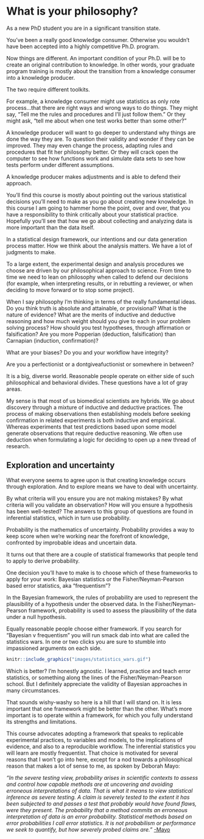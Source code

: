 # What is your philosophy? {#philos}

As a new PhD student you are in a significant transition state. 

You've been a really good knowledge consumer. Otherwise you wouldn't have been accepted into a highly competitive Ph.D. program. 

Now things are different. An important condition of your Ph.D. will be to create an original contribution to knowledge. In other words, your graduate program training is mostly about the transition from a knowledge consumer into a knowledge producer. 

The two require different toolkits.

For example, a knowledge consumer might use statistics as only rote process...that there are right ways and wrong ways to do things. They might say, "Tell me the rules and procedures and I'll just follow them." Or they might ask, "tell me about when one test works better than some other?" 

A knowledge producer will want to go deeper to understand why things are done the way they are. To question their validity and wonder if they can be improved. They may even change the process, adapting rules and procedures that fit her philosophy better. Or they will crack open the computer to see how functions work and simulate data sets to see how tests perform under different assumptions. 

A knowledge producer makes adjustments and is able to defend their approach.

You'll find this course is mostly about pointing out the various statistical decisions you'll need to make as you go about creating new knowledge. In this course I am going to hammer home the point, over and over, that you have a responsibility to think critically about your statistical practice. Hopefully you'll see that how we go about collecting and analyzing data is more important than the data itself. 

In a statistical design framework, our intentions and our data generation process matter. How we think about the analysis matters. We have a lot of judgments to make.

To a large extent, the experimental design and analysis procedures we choose are driven by our philosophical approach to science. From time to time we need to lean on philosophy when called to defend our decisions (for example, when interpreting results, or in rebutting a reviewer, or when deciding to move forward or to stop some project).

When I say philosophy I'm thinking in terms of the really fundamental ideas. Do you think truth is absolute and attainable, or provisional? What is the nature of evidence? What are the merits of inductive and deductive reasoning and how much weight should you give to each in your problem solving process? How should you test hypotheses, through affirmation or falsification? Are you more Popperian (deduction, falsification) than Carnapian (induction, confirmation)? 

What are your biases? Do you and your workflow have integrity? 

Are you a perfectionist or a dontgiveafuctionist or somewhere in between?

It is a big, diverse world. Reasonable people operate on either side of such philosophical and behavioral divides. These questions have a lot of gray areas. 

My sense is that most of us biomedical scientists are hybrids. We go about discovery through a mixture of inductive and deductive practices. The process of making observations then establishing models before seeking confirmation in related experiments is both inductive and empirical. Whereas experiments that test predictions based upon some model generate observations that require deductive reasoning. We often use deduction when formulating a logic for deciding to open up a new thread of research.

## Exploration and uncertainty

What everyone seems to agree upon is that creating knowledge occurs through exploration. And to explore means we have to deal with uncertainty. 

By what criteria will you ensure you are not making mistakes? By what criteria will you validate an observation? How will you ensure a hypothesis has been well-tested? The answers to this group of questions are found in inferential statistics, which in turn use probability.

Probability is the mathematics of uncertainty. Probability provides a way to keep score when we're working near the forefront of knowledge, confronted by improbable ideas and uncertain data. 

It turns out that there are a couple of statistical frameworks that people tend to apply to derive probability.

One decision you'll have to make is to choose which of these frameworks to apply for your work: Bayesian statistics or the Fisher/Neyman-Pearson based error statistics, aka "frequentism"?

In the Bayesian framework, the rules of probability are used to represent the plausibility of a hypothesis under the observed data. In the Fisher/Neyman-Pearson framework, probability is used to assess the plausibility of the data under a null hypothesis. 

Equally reasonable people choose either framework. If you search for "Bayesian v frequentism" you will run smack dab into what are called the statistics wars. In one or two clicks you are sure to stumble into impassioned arguments on each side.  

```r
knitr::include_graphics("images/statistics_wars.gif")
```


Which is better? I'm honestly agnostic. I learned, practice and teach error statistics, or something along the lines of the Fisher/Neyman-Pearson school. But I definitely appreciate the validity of Bayesian approaches in many circumstances. 

That sounds wishy-washy so here is a hill that I will stand on. It is less important that one framework might be better than the other. What's more important is to operate within a framework, for which you fully understand its strengths and limitations.

This course advocates adopting a framework that speaks to replicable experimental practices, to variables and models, to the implications of evidence, and also to a reproducible workflow. The inferential statistics you will learn are mostly frequentist. That choice is motivated for several reasons that I won't go into here, except for a nod towards a philosophical reason that makes a lot of sense to me, as spoken by Deborah Mayo:  

*"In the severe testing view, probability arises in scientific contexts to assess and control how capable methods are at uncovering and avoiding erroneous interpretations of data. That is what it means to view statistical inference as severe testing. A claim is severely tested to the extent it has been subjected to and passes a test that probably would have found flaws, were they present. The probability that a method commits an erroneous interpretation of data is an error probability. Statistical methods based on error probabilities I call error statistics. It is not probabilism or performance we seek to quantify, but how severely probed claims are."* [-Mayo](https://blog.apaonline.org/2019/03/07/interview-with-deborah-mayo/)


